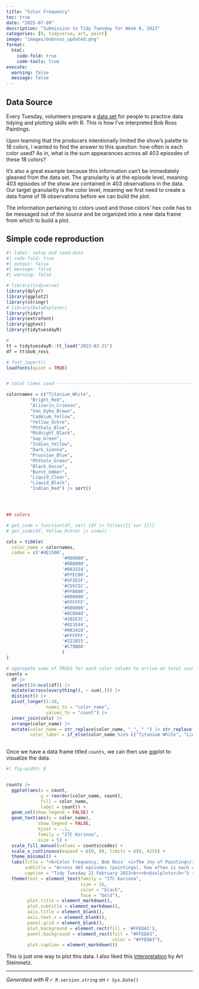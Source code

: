 ```yaml
---
title: "Color Frequency"
toc: true
date: "2025-07-09"
description: "Submission to Tidy Tuesday for Week 8, 2023"
categories: [R, tidyverse, art, paint]
image: "images/bobross_updated.png"
format: 
  html:
    code-fold: true
    code-tools: true
execute:
  warning: false
  message: false
---
```


## Data Source

Every Tuesday, volunteers prepare a [data set](https://github.com/rfordatascience/tidytuesday/blob/main/data/2023/2023-02-21/readme.md) for people to practice data tidying and plotting skills with R. This is how I've interpreted Bob Ross Paintings.

Upon learning that the producers intentionally limited the show's palette to 18 colors, I wanted to find the answer to this question: how often is each color used? As in, what is the sum appearances across all 403 episodes of these 18 colors?

It's also a great example because this information can't be immediately gleaned from the data set. The granularity is at the episode level, meaning 403 episodes of the show are contained in 403 observations in the data. Our target granularity is the color level, meaning we first need to create a data frame of 18 observations before we can build the plot.

The information pertaining to colors used and those colors' hex code has to be messaged out of the source and be organized into a new data frame from which to build a plot.

## Simple code reproduction

```r
#| label: setup and load-data
#| code-fold: true
#| output: false
#| message: false
#| warning: false

# library(tidyverse)
library(dplyr)
library(ggplot2)
library(stringr)
# library(DataExplorer)
library(tidyr)
library(extrafont)
library(ggtext)
library(tidytuesdayR)

#
tt = tidytuesdayR::tt_load("2023-02-21")
df = tt$bob_ross

# font_import()
loadfonts(quiet = TRUE)


# total times used --------------------------------------------------------

colornames = c("Titanium_White",
         "Bright_Red",
         "Alizarin_Crimson",
         "Van_Dyke_Brown",
         "Cadmium_Yellow",
         "Yellow_Ochre",
         "Phthalo_Blue",
         "Midnight_Black",
         "Sap_Green",
         "Indian_Yellow",
         "Dark_Sienna",
         "Prussian_Blue",
         "Phthalo_Green",
         "Black_Gesso",
         "Burnt_Umber",
         "Liquid_Clear",
         "Liquid_Black",
         "Indian_Red") |> sort()




## colors

# get_code = function(df, var) {df |> filter({{ var }})}
# get_code(df, Yellow_Ochre) |> view()

cols = tibble(
  color_name = colornames,
  codes = c('#4E1500',
                     '#000000',
                     '#DB0000',
                     '#8A3324',
                     '#FFEC00',
                     '#5F2E1F',
                     '#CD5C5C',
                     '#FFB800',
                     '#000000',
                     '#FFFFFF',
                     '#000000',
                     '#0C0040',
                     '#102E3C',
                     '#021E44',
                     '#0A3410',
                     '#FFFFFF',
                     '#221B15',
                     '#C79B00'
                     )
)

# aggregate sums of TRUES for each color column to arrive at total counts for each color across all 403 episodes
counts = 
  df |> 
  select(10:ncol(df)) |> 
  mutate(across(everything(), ~ sum(.))) |> 
  distinct() |> 
  pivot_longer(1:18,
               names_to = "color_name",
               values_to = "count") |> 
  inner_join(cols) |> 
  arrange(color_name) |> 
  mutate(color_name = str_replace(color_name, "_", " ") |> str_replace("_", " "),
         color_label = if_else(color_name %in% c("Titanium White", "Liquid Clear"), "black", codes)) 
 
```

Once we have a data frame titled `counts`, we can then use ggplot to visualize the data.

```r
#| fig-width: 8


counts |> 
  ggplot(aes(x = count, 
             y = reorder(color_name, count),
             fill = color_name,
             label = count)) + 
  geom_col(show.legend = FALSE) +
  geom_text(aes(y = color_name),
            show.legend = FALSE,
            hjust = -.1,
            family = "ITC Korinna",
            size = 5) +
  scale_fill_manual(values = counts$codes) +
  scale_x_continuous(expand = c(0, 0), limits = c(0, 425)) +
  theme_minimal() +
  labs(title = "<b>Color Frequency, Bob Ross' <i>The Joy of Painting</i></b>",
       subtitle = "Across 403 episodes (paintings), how often is each color used?",
       caption = "Tidy Tuesday 21 February 2023<br><b>@solplots</b>") +
  theme(text = element_text(family = "ITC Korinna",
                            size = 16,
                            color = "black",
                            face = "bold"),
        plot.title = element_markdown(),
        plot.subtitle = element_markdown(),
        axis.title = element_blank(),
        axis.text.x = element_blank(),
        panel.grid = element_blank(),
        plot.background = element_rect(fill = '#FFEDA3'),
        panel.background = element_rect(fill = "#FFEDA3",
                                        color = "#FFEDA3"),
        plot.caption = element_markdown()) 

```

This is just one way to plot this data. I also liked this [interpretation](https://github.com/apsteinmetz/tidytuesday/blob/master/Rplot.jpeg) by Art Steinmetz.

------------------------------------------------------------------------

*Generated with R `r R.version.string` on `r Sys.Date()`*
